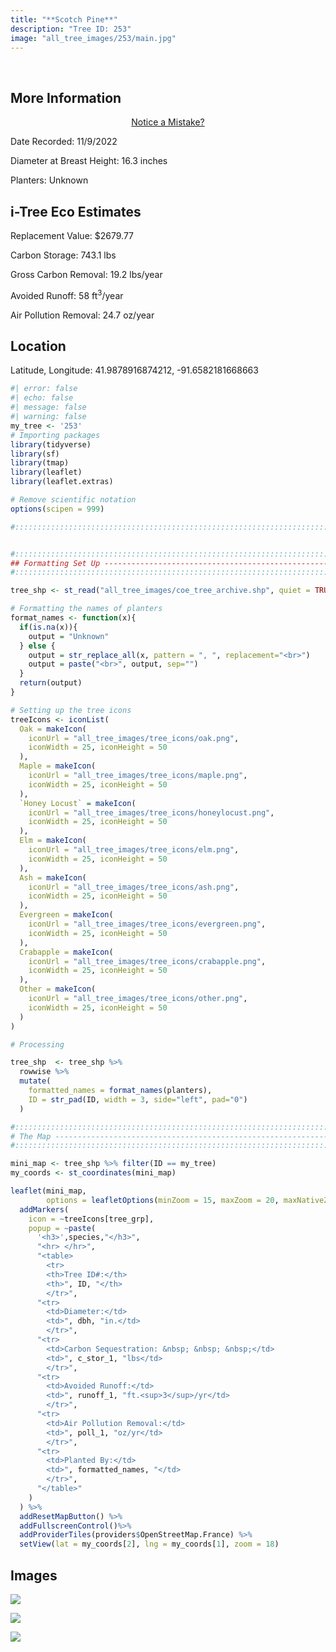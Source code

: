 ```yaml
---
title: "**Scotch Pine**"
description: "Tree ID: 253"
image: "all_tree_images/253/main.jpg"
---
```


<br>

## **More Information**
::: column-margin
<center><a class="button" href="https://forms.gle/W6f5nwYxrM33hF4f7">Notice a Mistake?</a></center>
:::


Date Recorded:  11/9/2022

Diameter at Breast Height:  16.3  inches

Planters:  Unknown

## **i-Tree Eco Estimates**


 Replacement Value: $2679.77

 Carbon Storage:  743.1  lbs

 Gross Carbon Removal:  19.2  lbs/year

 Avoided Runoff:  58  ft<sup>3</sup>/year

 Air Pollution Removal:  24.7  oz/year

## **Location**

Latitude, Longitude: 41.9878916874212, -91.6582181668663

```r
#| error: false
#| echo: false
#| message: false
#| warning: false
my_tree <- '253'
# Importing packages
library(tidyverse)
library(sf)
library(tmap)
library(leaflet)
library(leaflet.extras)

# Remove scientific notation
options(scipen = 999)

#:::::::::::::::::::::::::::::::::::::::::::::::::::::::::::::::::::::::::::::::


#:::::::::::::::::::::::::::::::::::::::::::::::::::::::::::::::::::::::::::::::
## Formatting Set Up -----------------------------------------------------------
#:::::::::::::::::::::::::::::::::::::::::::::::::::::::::::::::::::::::::::::::

tree_shp <- st_read("all_tree_images/coe_tree_archive.shp", quiet = TRUE) 

# Formatting the names of planters
format_names <- function(x){
  if(is.na(x)){
    output = "Unknown"
  } else {
    output = str_replace_all(x, pattern = ", ", replacement="<br>")
    output = paste("<br>", output, sep="")
  }
  return(output)
}

# Setting up the tree icons
treeIcons <- iconList(
  Oak = makeIcon(
    iconUrl = "all_tree_images/tree_icons/oak.png",
    iconWidth = 25, iconHeight = 50
  ),
  Maple = makeIcon(
    iconUrl = "all_tree_images/tree_icons/maple.png",
    iconWidth = 25, iconHeight = 50
  ),
  `Honey Locust` = makeIcon(
    iconUrl = "all_tree_images/tree_icons/honeylocust.png",
    iconWidth = 25, iconHeight = 50
  ),
  Elm = makeIcon(
    iconUrl = "all_tree_images/tree_icons/elm.png",
    iconWidth = 25, iconHeight = 50
  ),
  Ash = makeIcon(
    iconUrl = "all_tree_images/tree_icons/ash.png",
    iconWidth = 25, iconHeight = 50
  ),
  Evergreen = makeIcon(
    iconUrl = "all_tree_images/tree_icons/evergreen.png",
    iconWidth = 25, iconHeight = 50
  ),
  Crabapple = makeIcon(
    iconUrl = "all_tree_images/tree_icons/crabapple.png",
    iconWidth = 25, iconHeight = 50
  ),
  Other = makeIcon(
    iconUrl = "all_tree_images/tree_icons/other.png",
    iconWidth = 25, iconHeight = 50
  )
)

# Processing

tree_shp  <- tree_shp %>% 
  rowwise %>% 
  mutate(
    formatted_names = format_names(planters),
    ID = str_pad(ID, width = 3, side="left", pad="0")
  )

#:::::::::::::::::::::::::::::::::::::::::::::::::::::::::::::::::::::::::::::::
# The Map ----------------------------------------------------------------------
#:::::::::::::::::::::::::::::::::::::::::::::::::::::::::::::::::::::::::::::::

mini_map <- tree_shp %>% filter(ID == my_tree)
my_coords <- st_coordinates(mini_map)

leaflet(mini_map, 
        options = leafletOptions(minZoom = 15, maxZoom = 20, maxNativeZoom=20)) %>%
  addMarkers(
    icon = ~treeIcons[tree_grp], 
    popup = ~paste(
      '<h3>',species,"</h3>",
      "<hr> </hr>",
      "<table>
        <tr>
        <th>Tree ID#:</th>
        <th>", ID, "</th>
        </tr>",
      "<tr>
        <td>Diameter:</td>
        <td>", dbh, "in.</td>
        </tr>",
      "<tr>
        <td>Carbon Sequestration: &nbsp; &nbsp; &nbsp;</td>
        <td>", c_stor_1, "lbs</td>
        </tr>",
      "<tr>
        <td>Avoided Runoff:</td>
        <td>", runoff_1, "ft.<sup>3</sup>/yr</td>
        </tr>",
      "<tr>
        <td>Air Pollution Removal:</td>
        <td>", poll_1, "oz/yr</td>
        </tr>",
      "<tr>
        <td>Planted By:</td>
        <td>", formatted_names, "</td>
        </tr>",
      "</table>"
    )
  ) %>% 
  addResetMapButton() %>%
  addFullscreenControl()%>% 
  addProviderTiles(providers$OpenStreetMap.France) %>% 
  setView(lat = my_coords[2], lng = my_coords[1], zoom = 18)

```

## **Images**


 ![](all_tree_images/253/IMG_7289.jpg)

 ![](all_tree_images/253/IMG_7290.jpg)

 ![](all_tree_images/253/main.jpg)
